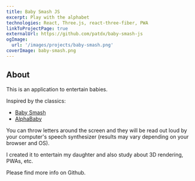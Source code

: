 ```yaml
---
title: Baby Smash JS
excerpt: Play with the alphabet
technologies: React, Three.js, react-three-fiber, PWA
linkToProjectPage: true
externalUrl: https://github.com/patdx/baby-smash-js
ogImage:
  url: '/images/projects/baby-smash.png'
coverImage: baby-smash.png
---
```


## About

This is an application to entertain babies.

Inspired by the classics:

- [Baby Smash](https://www.hanselman.com/babysmash/)
- [AlphaBaby](http://alphababy.sourceforge.net/)

You can throw letters around the screen and they will be read out loud by your
computer's speech synthesizer (results may vary depending on your browser and
OS).

I created it to entertain my daughter and also study about 3D rendering, PWAs,
etc.

Please find more info on Github.
